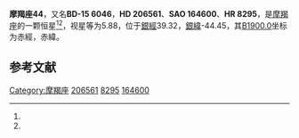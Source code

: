 {{Starbox begin
| name = 摩羯座44
}}
{{Starbox observe
| epoch = [[J2000.0|J2000.0]]
| constell = [[摩羯座|摩羯座]]<ref name=SIMBAD>{{cite web
 | url=http://simbad.u-strasbg.fr/simbad/sim-id?Ident=HR+8295
 | title =Pulsating variable Star
 | publisher=Centre de Données astronomiques de Strasbourg
 | work=SIMBAD
 | accessdate=2012-07-13}}</ref><ref name=DATA>{{cite web
 | url=http://vizier.u-strasbg.fr/viz-bin/VizieR-5?-out.add=.&-source=5050&-corr=PK=HR&-out.max=9999&HR=8295
 | title=VizieR Detailed Page
 | accessdate=2012-07-13
 | archive-date=2016-03-05
 | archive-url=https://web.archive.org/web/20160305210317/http://vizier.u-strasbg.fr/viz-bin/VizieR-5?-out.add=.&-source=5050&-corr=PK=HR&-out.max=9999&HR=8295
 | dead-url=no
 }}</ref>
| 星官 = 
| ra = {{RA|21|43|4.4}}<ref name=SIMBAD /><ref name=DATA />
| dec = {{DEC|-14|23|59}}<ref name=SIMBAD /><ref name=DATA />
| appmag_v = 5.88<ref name=SIMBAD /><ref name=DATA />
}}
{{Starbox character
| class = F0IV<ref name=SIMBAD /><ref name=DATA />
| b-v = 0.25<ref name=SIMBAD /><ref name=DATA />
| u-b = <ref name=SIMBAD /><ref name=DATA />
| r-i = <ref name=SIMBAD /><ref name=DATA />
| variable = 
}}
{{Starbox astrometry
| radial_v = 
| prop_mo_ra = -13
| parallax = 
| p_error = 
}}
{{Starbox catalog
| names =BD-15 6046，[[SAO星表|SAO]] 164600，[[HD星表|HD]] 206561，[[HR星表|HR]] 8295}}
{{Starbox reference |Simbad=HR+8295}}
{{Starbox end}}

'''摩羯座44'''，又名'''BD-15 6046'''，'''HD 206561'''、'''SAO 164600'''、'''HR 8295'''，是[[摩羯座|摩羯座]]的一颗恒星<ref name=SIMBAD /><ref name=DATA />，视星等为5.88，位于[[銀道座標系|銀經]]39.32，[[銀道座標系|銀緯]]-44.45，其[[B1900.0|B1900.0]]坐标为赤經{{RA|21|37|37.1}}，赤緯{{DEC|-14|-44.45|25}}。

== 参考文献 ==
{{reflist}}

{{star-stub}}

{{摩羯座恒星}}
{{星官|哭|2|4}}
[[Category:摩羯座|Category:摩羯座]]
[[Category:HD和HDE天體|206561]]
[[Category:HR天體|8295]]
[[Category:SAO天體|164600]]